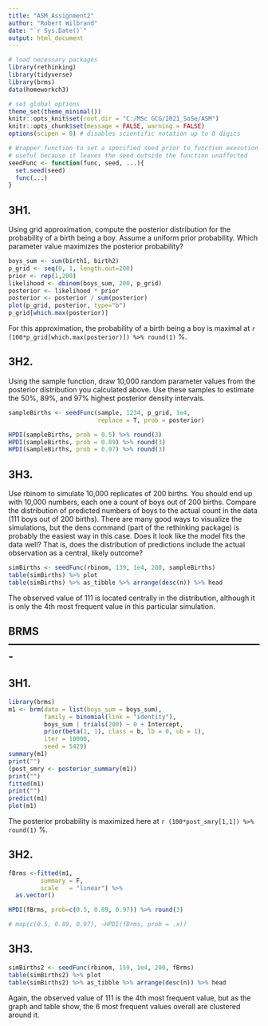 ---
title: "ASM_Assignment2"
author: "Robert Wilbrand"
date: "`r Sys.Date()`"
output: html_document
---

```{r setup, message = FALSE, warning = FALSE}
# load necessary packages
library(rethinking)
library(tidyverse)
library(brms)
data(homeworkch3)

# set global options
theme_set(theme_minimal())
knitr::opts_knit$set(root.dir = "C:/MSc GCG/2021_SoSe/ASM")
knitr::opts_chunk$set(message = FALSE, warning = FALSE)
options(scipen = 8) # disables scientific notation up to 8 digits

# Wrapper function to set a specified seed prior to function execution
# useful because it leaves the seed outside the function unaffected
seedFunc <- function(func, seed, ...){
  set.seed(seed)
  func(...)
}
```

## 3H1.

Using grid approximation, compute the posterior distribution for the probability of a birth being a boy. Assume a uniform prior probability. Which parameter value maximizes the posterior probability?

```{r}
boys_sum <- sum(birth1, birth2)
p_grid <- seq(0, 1, length.out=200)
prior <- rep(1,200)
likelihood <- dbinom(boys_sum, 200, p_grid)
posterior <- likelihood * prior
posterior <- posterior / sum(posterior)
plot(p_grid, posterior, type="b")
p_grid[which.max(posterior)]
```

For this approximation, the probability of a birth being a boy is maximal at `r (100*p_grid[which.max(posterior)]) %>% round(1)` %.

## 3H2.

Using the sample function, draw 10,000 random parameter values from the posterior distribution you calculated above. Use these samples to estimate the 50%, 89%, and 97% highest posterior density intervals.

```{r}
sampleBirths <- seedFunc(sample, 1234, p_grid, 1e4,
                         replace = T, prob = posterior)

HPDI(sampleBirths, prob = 0.5) %>% round(3)
HPDI(sampleBirths, prob = 0.89) %>% round(3)
HPDI(sampleBirths, prob = 0.97) %>% round(3)
```

## 3H3.

Use rbinom to simulate 10,000 replicates of 200 births. You should end up with 10,000 numbers, each one a count of boys out of 200 births. Compare the distribution of predicted numbers of boys to the actual count in the data (111 boys out of 200 births). There are many good ways to visualize the simulations, but the dens command (part of the rethinking package) is probably the easiest way in this case. Does it look like the model fits the data well? That is, does the distribution of predictions include the actual observation as a central, likely outcome?

```{r}
simBirths <- seedFunc(rbinom, 139, 1e4, 200, sampleBirths)
table(simBirths) %>% plot
table(simBirths) %>% as_tibble %>% arrange(desc(n)) %>% head
```

The observed value of 111 is located centrally in the distribution, although it is only the 4th most frequent value in this particular simulation.

## BRMS-------------------------------------------------------------------------
## 3H1.

```{r}
library(brms)
m1 <- brm(data = list(boys_sum = boys_sum),
          family = binomial(link = "identity"),
          boys_sum | trials(200) ~ 0 + Intercept,
          prior(beta(1, 1), class = b, lb = 0, ub = 1),
          iter = 10000,
          seed = 5429)
summary(m1)
print("")
(post_smry <- posterior_summary(m1))
print("")
fitted(m1)
print("")
predict(m1)
plot(m1)
```

The posterior probability is maximized here at `r (100*post_smry[1,1]) %>% round(1)` %.

## 3H2.

```{r}
fBrms <-fitted(m1, 
         summary = F,
         scale   = "linear") %>% 
  as.vector()

HPDI(fBrms, prob=c(0.5, 0.89, 0.97)) %>% round(3)

# map(c(0.5, 0.89, 0.97), ~HPDI(fBrms, prob = .x))
```
## 3H3.

```{r}
simBirths2 <- seedFunc(rbinom, 159, 1e4, 200, fBrms)
table(simBirths2) %>% plot
table(simBirths2) %>% as_tibble %>% arrange(desc(n)) %>% head
```

Again, the observed value of 111 is the 4th most frequent value, but as the graph and table show, the 6 most frequent values overall are clustered around it.
